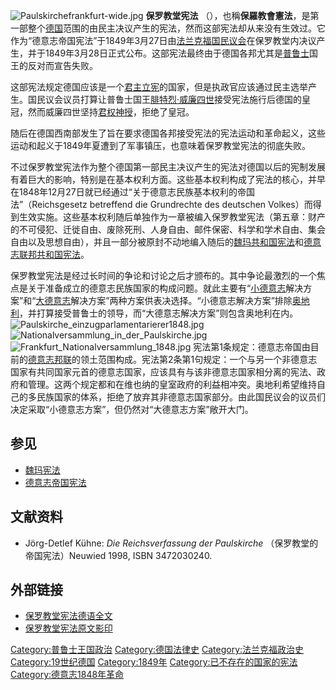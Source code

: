 [[File:Paulskirchefrankfurt-wide.jpg|thumb]]
'''保罗教堂宪法''' （{{lang-de|Paulskirchenverfassung}}），也稱'''保羅教會憲法'''，是第一部整个[[德国|德国]]范围的由民主决议产生的宪法，然而这部宪法却从来没有生效过。它作为“德意志帝国宪法”于1849年3月27日由[[法兰克福国民议会|法兰克福国民议会]]在保罗教堂内决议产生，并于1849年3月28日正式公布。这部宪法最终由于德国各邦尤其是[[普鲁士|普鲁士]]国王的反对而宣告失败。

这部宪法规定德国应该是一个[[君主立宪|君主立宪]]的国家，但是执政官应该通过民主选举产生。国民议会议员打算让普鲁士国王[[腓特烈·威廉四世|腓特烈·威廉四世]]接受宪法施行后德国的皇冠，然而威廉四世坚持[[君权神授|君权神授]]，拒绝了皇冠。

随后在德国西南部发生了旨在要求德国各邦接受宪法的宪法运动和革命起义，这些运动和起义于1849年夏遭到了军事镇压，也意味着保罗教堂宪法的彻底失败。

不过保罗教堂宪法作为整个德国第一部民主决议产生的宪法对德国以后的宪制发展有着巨大的影响，特别是在基本权利方面。这些基本权利构成了宪法的核心，并早在1848年12月27日就已经通过“关于德意志民族基本权利的帝国法”（Reichsgesetz betreffend die Grundrechte des deutschen Volkes）而得到生效实施。这些基本权利随后单独作为一章被编入保罗教堂宪法（第五章：财产的不可侵犯、迁徙自由、废除死刑、人身自由、邮件保密、科学和学术自由、集会自由以及思想自由），并且一部分被原封不动地编入随后的[[魏玛共和国宪法|魏玛共和国宪法]]和[[德意志联邦共和国宪法|德意志联邦共和国宪法]]。

保罗教堂宪法是经过长时间的争论和讨论之后才颁布的。其中争论最激烈的一个焦点是关于准备成立的德意志民族国家的构成问题。就此主要有“[[小德意志|小德意志]]解决方案”和“[[大德意志|大德意志]]解决方案”两种方案供表决选择。“小德意志解决方案”排除[[奥地利|奥地利]]，并打算接受普鲁士的领导，而“大德意志解决方案”则包含奥地利在内。
[[File:Paulskirche_einzugparlamentarierer1848.jpg|thumb]]
[[File:Nationalversammlung_in_der_Paulskirche.jpg|thumb]]
[[File:Frankfurt_Nationalversammlung_1848.jpg|thumb]]
宪法第1条规定：德意志帝国由目前的[[德意志邦联|德意志邦联]]的领土范围构成。宪法第2条第1句规定：一个与另一个非德意志国家有共同国家元首的德意志国家，应该具有与该非德意志国家相分离的宪法、政府和管理。这两个规定都和在维也纳的皇室政府的利益相冲突。奥地利希望维持自己的多民族国家的体系，拒绝了放弃其非德意志国家部分。由此国民议会的议员们决定采取“小德意志方案”，但仍然对“大德意志方案”敞开大门。

==参见==
*[[魏玛宪法|魏玛宪法]]
*[[德意志帝国宪法|德意志帝国宪法]]

==文献资料==
* Jörg-Detlef Kühne: ''Die Reichsverfassung der Paulskirche'' （保罗教堂的帝国宪法）Neuwied 1998, ISBN 3472030240.

== 外部链接 ==
* [http://www.documentArchiv.de/nzjh/verfdr1848.htm 保罗教堂宪法德语全文]{{Wayback|url=http://www.documentarchiv.de/nzjh/verfdr1848.htm |date=20190704163649 }}
* [http://www.lwl.org/westfaelische-geschichte/que/normal/que835.pdf 保罗教堂宪法原文影印] {{Wayback|url=http://www.lwl.org/westfaelische-geschichte/que/normal/que835.pdf |date=20190515090007 }}
{{德意志統一}}
[[Category:普鲁士王国政治|Category:普鲁士王国政治]]
[[Category:德国法律史|Category:德国法律史]]
[[Category:法兰克福政治史|Category:法兰克福政治史]]
[[Category:19世纪德国|Category:19世纪德国]]
[[Category:1849年|Category:1849年]]
[[Category:已不存在的国家的宪法|Category:已不存在的国家的宪法]]
[[Category:德意志1848年革命|Category:德意志1848年革命]]